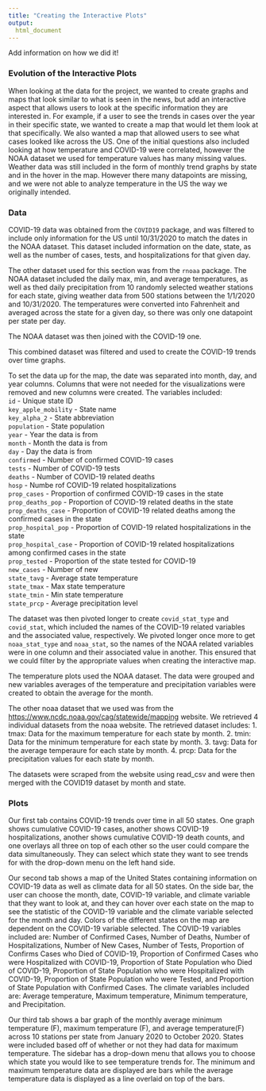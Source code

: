 ```yaml
---
title: "Creating the Interactive Plots"
output: 
  html_document
---
```

Add information on how we did it!

### Evolution of the Interactive Plots

When looking at the data for the project, we wanted to create graphs and maps that look similar to what is seen in the news, but add an interactive aspect that allows users to look at the specific information they are interested in. For example, if a user to see the trends in cases over the year in their specific state, we wanted to create a map that would let them look at that specifically. We also wanted a map that allowed users to see what cases looked like across the US. One of the initial questions also included looking at how temperature and COVID-19 were correlated, however the NOAA dataset we used for temperature values has many missing values. Weather data was still included in the form of monthly trend graphs by state and in the hover in the map. However there many datapoints are missing, and we were not able to analyze temperature in the US the way we originally intended. 

### Data

COVID-19 data was obtained from the `COVID19` package, and was filtered to include only information for the US until 10/31/2020 to match the dates in the NOAA dataset. This dataset included information on the date, state, as well as the number of cases, tests, and hospitalizations for that given day. 

The other dataset used for this section was from the `rnoaa` package. The NOAA dataset included the daily max, min, and average temperatures, as well as thed daily precipitation from 10 randomly selected weather stations for each state, giving weather data from 500 stations between the 1/1/2020 and 10/31/2020. The temperatures were converted into Fahrenheit and averaged across the state for a given day, so there was only one datapoint per state per day.

The NOAA dataset was then joined with the COVID-19 one. 

This combined dataset was filtered and used to create the COVID-19 trends over time graphs.

To set the data up for the map, the date was separated into month, day, and year columns. Columns that were not needed for the visualizations were removed and new columns were created. The variables included: <br>
`id` - Unique state ID <br>
`key_apple_mobility` - State name <br>
`key_alpha_2` - State abbreviation <br>
`population` - State population <br>
`year` - Year the data is from <br>
`month` - Month the data is from <br>
`day` - Day the data is from <br>
`confirmed` - Number of confirmed COVID-19 cases <br>
`tests` - Number of COVID-19 tests <br>
`deaths` - Number of COVID-19 related deaths <br>
`hosp` - Numbe rof COVID-19 related hospitalizations <br>
`prop_cases` - Proportion of confirmed COVID-19 cases in the state <br>
`prop_deaths_pop` - Proportion of COVID-19 related deaths in the state <br>
`prop_deaths_case` - Proportion of COVID-19 related deaths among the confirmed cases in the state <br>
`prop_hospital_pop` - Proportion of COVID-19 related hospitalizations in the state <br>
`prop_hospital_case` - Proportion of COVID-19 related hospitalizations among confirmed cases in the state <br>
`prop_tested` - Proportion of the state tested for COVID-19 <br>
`new_cases` - Number of new <br>
`state_tavg` - Average state temperature <br>
`state_tmax` - Max state temperature <br>
`state_tmin` - Min state temperature <br>
`state_prcp` - Average precipitation level <br>

The dataset was then pivoted longer to create `covid_stat_type` and `covid_stat`, which included the names of the COVID-19 related variables and the associated value, respectively. We pivoted longer once more to get `noaa_stat_type` and `noaa_stat`, so the names of the NOAA related variables were in one column and their associated value in another. This ensured that we could filter by the appropriate values when creating the interactive map. 

The temperature plots used the NOAA dataset. The data were grouped and new variables averages of the temperature and precipitation variables were created to obtain the average for the month.


The other noaa dataset that we used was from the [https://www.ncdc.noaa.gov/cag/statewide/mapping](ncdc.noaa.gov) website. We retrieved 4 individual datasets from the noaa website. The retrieved dataset includes: 
1. tmax: Data for the maximum temperature for each state by month.
2. tmin: Data for the minimum temperature for each state by month. 
3. tavg: Data for the average temperaure for each state by month. 
4. prcp: Data for the precipitation values for each state by month. 

The datasets were scraped from the website using read_csv and were then merged with the COVID19 dataset by month and state. 


### Plots 

Our first tab contains COVID-19 trends over time in all 50 states. One graph shows cumulative COVID-19 cases, another shows COVID-19 hospitalizations, another shows cumulative COVID-19 death counts, and one overlays all three on top of each other so the user could compare the data simultaneously. They can select which state they want to see trends for with the drop-down menu on the left hand side. 

Our second tab shows a map of the United States containing information on COVID-19 data as well as climate data for all 50 states. On the side bar, the user can choose the month, date, COVID-19 variable, and climate variable that they want to look at, and they can hover over each state on the map to see the statistic of the COVID-19 variable and the climate variable selected for the month and day. Colors of the different states on the map are dependent on the COVID-19 variable selected. The COVID-19 variables included are: Number of Confirmed Cases, Number of Deaths, Number of Hospitalizations, Number of New Cases, Number of Tests, Proportion of Confirms Cases who Died of COVID-19, Proportion of Confirmed Cases who were Hospitalized with COVID-19, Proportion of State Population who Died of COVID-19, Proportion of State Population who were Hospitalized with COVID-19, Proportion of State Population who were Tested, and Proportion of State Population with Confirmed Cases. The climate variables included are: Average temperature, Maximum temperature, Minimum temperature, and Precipitation.

Our third tab shows a bar graph of the monthly average minimum temperature (F), maximum temperature (F), and average temperature(F) across 10 stations per state from January 2020 to October 2020. States were included based off of whether or not they had data for maximum temperature. The sidebar has a drop-down menu that allows you to choose which state you would like to see temperature trends for. The minimum and maximum temperature data are displayed are bars while the average temperature data is displayed as a line overlaid on top of the bars.

